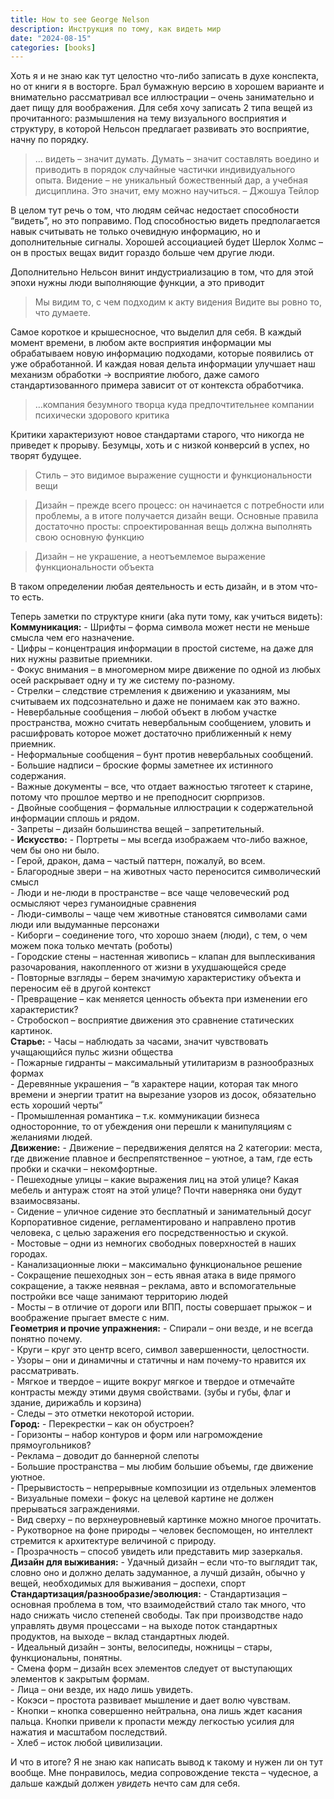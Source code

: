 ```yaml
---
title: How to see George Nelson
description: Инструкция по тому, как видеть мир
date: "2024-08-15"
categories: [books]
---
```


Хоть я и не знаю как тут целостно что-либо записать в духе конспекта, но от книги я в восторге. Брал бумажную версию в хорошем варианте и внимательно рассматривал все иллюстрации – очень занимательно и дает пищу для воображения. Для себя хочу записать 2 типа вещей из прочитанного: размышления на тему визуального восприятия и структуру, в которой Нельсон предлагает развивать это восприятие, начну по порядку. 

> … видеть – значит думать. Думать – значит составлять воедино и приводить в порядок случайные частички индивидуального опыта. Видение – не уникальный божественный дар, а учебная дисциплина. Это значит, ему можно научиться. – Джошуа Тейлор

В целом тут речь о том, что людям сейчас недостает способности “видеть”, но это поправимо. Под способностью видеть предполагается навык считывать не только очевидную информацию, но и дополнительные сигналы. Хорошей ассоциацией будет Шерлок Холмс – он в простых вещах видит гораздо больше чем другие люди. 

Дополнительно Нельсон винит индустриализацию в том, что для этой эпохи нужны люди выполняющие функции, а это приводит 

> Мы видим то, с чем подходим к акту видения
> Видите вы ровно то, что думаете.

Самое короткое и крышесносное, что выделил для себя. В каждый момент времени, в любом акте восприятия информации мы обрабатываем новую информацию подходами, которые появились от уже обработанной. И каждая новая дельта информации улучшает наш механизм обработки -> восприятие любого, даже самого стандартизованного примера зависит от от контекста обработчика.  

> …компания безумного творца куда предпочтительнее компании психически здорового критика

Критики характеризуют новое стандартами старого, что никогда не приведет к прорыву. Безумцы, хоть и с низкой конверсий в успех, но творят будущее. 

> Стиль – это видимое выражение сущности и функциональности вещи

> Дизайн – прежде всего процесс: он начинается с потребности или проблемы, а в итоге получается дизайн вещи. Основные правила достаточно просты: спроектированная вещь должна выполнять свою основную функцию

> Дизайн – не украшение, а неотъемлемое выражение функциональности объекта

В таком определении любая деятельность и есть дизайн, и в этом что-то есть. 

Теперь заметки по структуре книги (aka пути тому, как учиться видеть): 
**Коммуникация:**
- Шрифты – форма символа может нести не меньше смысла чем его назначение.   
- Цифры – концентрация информации в простой системе, на даже для них нужны развитые приемники.   
- Фокус внимания – в многомерном мире движение по одной из любых осей раскрывает одну и ту же систему по-разному.   
- Стрелки – следствие стремления к движению и указаниям, мы считываем их подсознательно и даже не понимаем как это важно.   
- Невербальные сообщения – любой объект в любом участке пространства, можно считать невербальным сообщением, уловить и расшифровать   которое может достаточно приближенный к нему приемник.   
- Неформальные сообщения – бунт против невербальных сообщений.    
- Большие надписи – броские формы заметнее их истинного содержания.   
- Важные документы – все, что отдает важностью тяготеет к старине, потому что прошлое мертво и не преподносит сюрпризов.   
- Двойные сообщения – формальные иллюстрации к содержательной информации сплошь и рядом.   
- Запреты – дизайн большинства вещей – запретительный.   
- 
**Искусство:** 
- Портреты – мы всегда изображаем что-либо важное, чем бы оно ни было.   
- Герой, дракон, дама – частый паттерн, пожалуй, во всем.   
- Благородные звери – на животных часто переносится символический смысл  
- Люди и не-люди в пространстве – все чаще человеческий род осмысляют через гуманоидные сравнения   
- Люди-символы – чаще чем животные становятся символами сами люди или выдуманные персонажи   
- Киборги – соединение того, что хорошо знаем (люди), с тем, о чем можем пока только мечтать (роботы)   
- Городские стены – настенная живопись – клапан для выплескивания разочарования, накопленного от жизни  в ухудшающейся среде  
- Повторные взгляды – берем значимую характеристику объекта и переносим её в другой контекст  
- Превращение – как меняется ценность объекта при изменении его характеристик?   
- Стробоскоп – восприятие движения это сравнение статических картинок.   
**Старье:**
- Часы – наблюдать за часами, значит чувствовать учащающийся пульс жизни общества   
- Пожарные гидранты – максимальный утилитаризм в разнообразных формах   
- Деревянные украшения – “в характере нации, которая так много времени и энергии тратит на вырезание узоров из досок, обязательно есть хороший черты”  
- Промышленная романтика – т.к. коммуникации бизнеса односторонние, то от убеждения они перешли к манипуляциям с желаниями людей.   
**Движение:**
- Движение – передвижения делятся на 2 категории: места, где движение плавное и беспрепятственное – уютное, а там, где есть пробки и скачки – некомфортные.  
- Пешеходные улицы – какие выражения лиц на этой улице? Какая мебель и антураж стоят на этой улице? Почти наверняка они будут взаимосвязаны.   
- Сидение – уличное сидение это бесплатный и занимательный досуг Корпоративное сидение, регламентировано и направлено против человека, с целью заражения его посредственностью и скукой.   
- Мостовые – одни из немногих свободных поверхностей в наших городах.   
- Канализационные люки – максимально функциональное решение  
- Сокращение пешеходных зон – есть явная атака в виде прямого сокращение, а также неявная – реклама, авто и вспомогательные постройки все чаще занимают территорию людей   
- Мосты – в отличие от дороги или ВПП, посты совершает прыжок – и воображение прыгает вместе с ним.   
**Геометрия и прочие упражнения:**
- Спирали – они везде, и не всегда понятно почему.   
- Круги – круг это центр всего, символ завершенности, целостности.  
- Узоры – они и динамичны и статичны и нам почему-то нравится их рассматривать.   
- Мягкое и твердое – ищите вокруг мягкое и твердое и отмечайте контрасты между этими двумя свойствами. (зубы и губы, флаг и здание, дирижабль и корзина)   
- Следы – это отметки некоторой истории.   
**Город:**
- Перекрестки – как он обустроен?   
- Горизонты – набор контуров и форм или нагромождение прямоугольников?   
- Реклама – доводит до баннерной слепоты   
- Большие пространства – мы любим большие объемы, где движение уютное.   
- Прерывистость – непрерывные композиции из отдельных элементов   
- Визуальные помехи – фокус на целевой картине не должен прерываться заграждениями.   
- Вид сверху – по верхнеуровневый картинке можно многое прочитать.   
- Рукотворное на фоне природы – человек беспомощен, но интеллект стремится к архитектуре величиной с природу.   
- Прозрачность – способ увидеть или представить мир зазеркалья.  
**Дизайн для выживания:**
- Удачный дизайн – если что-то выглядит так, словно оно и должно делать задуманное, а лучшй дизайн, обычно у вещей, необходимых для выживания – доспехи, спорт  
**Стандартизация/разнообразие/эволюция:**
- Стандартизация – основная проблема в том, что взаимодействий стало так много, что надо снижать число степеней свободы. Так при производстве надо управлять двумя процессами – на выходе поток стандартных продуктов, на выходе – вклад стандартных людей.   
- Идеальный дизайн – зонты, велосипеды, ножницы – стары, функциональны, понятны.   
- Смена форм – дизайн всех элементов следует от выступающих элементов к закрытым формам.   
- Лица – они везде, их надо лишь увидеть.   
- Кокэси – простота развивает мышление и дает волю чувствам.   
- Кнопки – кнопка совершенно нейтральна, она лишь ждет касания пальца. Кнопки привели к пропасти между легкостью усилия для нажатия и масштабом последствий.   
- Хлеб – исток любой цивилизации.  

И что в итоге? Я не знаю как написать вывод к такому и нужен ли он тут вообще. Мне понравилось, медиа сопровождение текста – чудесное, а дальше каждый должен *увидеть* нечто сам для себя. 